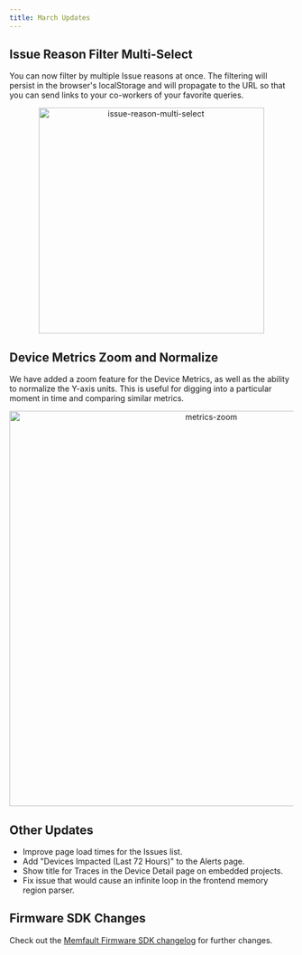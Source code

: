 ```yaml
---
title: March Updates
---
```


## Issue Reason Filter Multi-Select

You can now filter by multiple Issue reasons at once. The filtering will persist
in the browser's localStorage and will propagate to the URL so that you can send
links to your co-workers of your favorite queries.

<p align="center">
  <img
    width="400"
    src="/img/blog/2020-03-30-reason-multi-select.png"
    alt="issue-reason-multi-select"
  />
</p>

## Device Metrics Zoom and Normalize

We have added a zoom feature for the Device Metrics, as well as the ability to
normalize the Y-axis units. This is useful for digging into a particular moment
in time and comparing similar metrics.

<p align="center">
  <img
    width="700"
    src="/img/blog/2020-03-30-metrics-zoom.gif"
    alt="metrics-zoom"
  />
</p>

<!-- truncate -->

## Other Updates

- Improve page load times for the Issues list.
- Add "Devices Impacted (Last 72 Hours)" to the Alerts page.
- Show title for Traces in the Device Detail page on embedded projects.
- Fix issue that would cause an infinite loop in the frontend memory region
  parser.

## Firmware SDK Changes

Check out the
[Memfault Firmware SDK changelog](https://github.com/memfault/memfault-firmware-sdk/blob/master/CHANGES.md)
for further changes.
